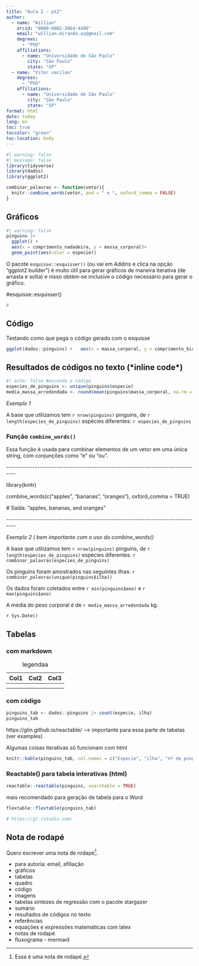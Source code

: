 ---
title: "Aula 2 - pt2"
author: 
  - name: "Willian"
    orcid: "0000-0002-3064-4486"
    email: "willian.miranda.as@gmail.com"
    degrees:
      - "PhD"
    affiliations:
      - name: "Universidade de São Paulo"
        city: "São Paulo"
        state: "SP"
  - name: "Vitor vacilao"
    degrees:
      - "PhD"
    affiliations:
      - name: "Universidade de São Paulo"
        city: "São Paulo"
        state: "SP"
format: html
date: today
lang: en
toc: true  
toccolor: "green"
toc-location: body
---

```{r}
#| warning: false
#| message: false
library(tidyverse)
library(dados)
library(ggplot2)
```

```{r}
combinar_palavras <- function(vetor){
  knitr::combine_words(vetor, and = " e ", oxford_comma = FALSE)
}
```

## Gráficos

```{r}
#| warning: false
pinguins |>  
  ggplot() +
  aes(x = comprimento_nadadeira, y = massa_corporal)+
  geom_point(aes(color = especie))

```

O pacote `esquisse::esquisser()` (ou vai em Addins e clica na opção "ggplot2 builder") é muito útil para gerar gráficos de maneira iterativa (de arrasta e solta) e nisso obtém-se inclusive o código necessário para gerar o gráfico.

#esquisse::esquisser()

```{r}
#
```

## Código

Testando como que pega o código gerado com o esquisse

```{r}
ggplot(dados::pinguins) +   aes(x = massa_corporal, y = comprimento_bico) +   geom_point(size = 1.6, colour = "#EF562D") +   labs(     x = "variável X",     y = "VAr Y",     title = "teste ESQUISSE"   ) +   theme_gray()

```

## Resultados de códigos no texto (\*inline code\*)

```{r}
#| echo: false #esconde o código 
especies_de_pinguins <- unique(pinguins$especie)
media_massa_arredondada <- round(mean(pinguins$massa_corporal, na.rm = TRUE)/1000, 2)
```

*Exemplo 1*

A base que utilizamos tem `r nrow(pinguins)` pinguins, de `r length(especies_de_pinguins)` espécies diferentes: `r especies_de_pinguins`

### Função `combine_words()`

Essa função é usada para combinar elementos de um vetor em uma única string, com conjunções como "e" ou "ou".

\-\-\-\-\-\-\-\-\-\-\-\-\-\-\-\-\-\-\-\-\-\-\-\-\-\-\-\-\-\-\-\-\-\-\-\-\-\-\-\-\-\-\-\-\-\-\-\-\-\-\-\-\-\-\-\-\-\-\-\-\-\-\-\-\-\-\-\-\-\-\-\-\-\-\-\-\-\-\-\-\--

library(knitr)

combine_words(c("apples", "bananas", "oranges"), oxford_comma = TRUE)

\# Saída: "apples, bananas, and oranges"

\-\-\-\-\-\-\-\-\-\-\-\-\-\-\-\-\-\-\-\-\-\-\-\-\-\-\-\-\-\-\-\-\-\-\-\-\-\-\-\-\-\-\-\-\-\-\-\-\-\-\-\-\-\-\-\-\-\-\-\-\-\-\-\-\-\-\-\-\-\-\-\-\-\-\-\-\-\-\-\-\--

*Exemplo 2 ( bem importante com o uso do combine_words()*

A base que utilizamos tem `r nrow(pinguins)` pinguins, de `r length(especies_de_pinguins)` espécies diferentes: `r combinar_palavras(especies_de_pinguins)`

Os pinguins foram amostrados nas seguintes ilhas: `r combinar_palavras(unique(pinguins$ilha))`

Os dados foram coletados entre `r min(pinguins$ano)` e `r max(pinguins$ano)`

A média do peso corporal é de `r media_massa_arredondada` kg.

`r Sys.Date()`

## Tabelas

### com markdown

| Col1 | Col2 | Col3 |
|------|------|------|
|      |      |      |
|      |      |      |

: legendaa

### com código

```{r}
pinguins_tab <- dados::pinguins |> count(especie, ilha)
pinguins_tab
```

https://glin.github.io/reactable/ \--\> importante para essa parte de tabelas (ver examples)

Algumas coisas iterativas só funcionam com html

```{r}
knitr::kable(pinguins_tab, col.names = c("Especie", "ilha", "nº de pinguins"))
```

### Reactable() para tabela interativas (html)

```{r}
reactable::reactable(pinguins, searchable = TRUE)
```

mais recomendado para geração de tabela para o Word

```{r}
flextable::flextable(pinguins_tab)
```

```{r}
# https://gt.rstudio.com/
```

## Nota de rodapé

Quero escrever uma nota de rodapé[^1].

[^1]: Essa é uma nota de rodapé.

-   para autoria: email, afiliação
-   gráficos
-   tabelas
-   quadro
-   código
-   imagens
-   tabelas sintezes de regressão com o pacote stargazer
-   sumário
-   resultados de códigos no texto
-   referências
-   equações e expressões matemáticas com latex
-   notas de rodapé
-   fluxograma - mermaid
